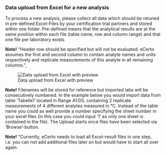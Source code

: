 ### Data upload from Excel for a new analysis
To process a new analysis, please collect all data which should be retuned in
pre-defined Excel-Files by your certification trial partners and stored within
one folder. Pre-defined means that the analytical results are at the same
position within each file (table name, row and column range) and that one file
per laboratory exists.

**Note!** "Header row should be specified but will not be evaluated. eCerto
assumes the first and second column to contain analyte names and units
respectively and replicate measurements of this analyte in all remaining
columns.",

![Data upload from Excel with preview](M_Modul_Dataupload.png)

**Note!** Filenames will be stored for reference but imported labs will be
consecutively numbered. In the example below you would import data from table
'Tabelle1' located in Range A1:D5, containing 2 replicate measurements of 4
different analytes measured in &deg;C. Instead of the table name you could as
well provide a number specifying the sheet number in your excel files (in this
case you could input '1' as only one sheet is contained in the file). The Upload
starts once files have been selected via 'Browse'-button.

**Note!** "Currently, eCerto needs to load all Excel-result files in one step,
i.e. you can not add additional files later on but would have to start all over
again.
